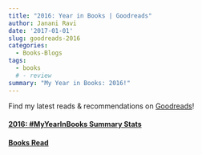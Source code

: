 ```yaml
---
title: "2016: Year in Books | Goodreads"
author: Janani Ravi
date: '2017-01-01'
slug: goodreads-2016
categories:
  - Books-Blogs
tags:
  - books
  # - review
summary: "My Year in Books: 2016!"
---
```

Find my latest reads & recommendations on [Goodreads](//goodreads.com/jananiravi)!

#### [2016: #MyYearInBooks Summary Stats](https://www.goodreads.com/user/year_in_books/2016/1671098)
[//]: # ![](//static/img/20170101-goodreads-part1.png){width=450px height=450px}

#### [Books Read](https://www.goodreads.com/review/list/1671098-janani-ravi?shelf=2016-reads)
[//]: # ![](/post/2016-12-31-goodreads-2016_files/2016-goodreads-part2.png){width=100% height=100%}